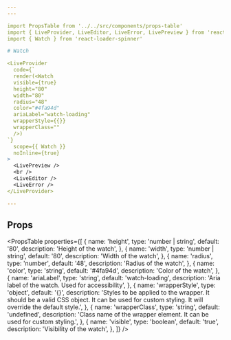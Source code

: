 ```yaml
---
---

import PropsTable from '../../src/components/props-table'
import { LiveProvider, LiveEditor, LiveError, LivePreview } from 'react-live'
import { Watch } from 'react-loader-spinner'

# Watch

<LiveProvider
  code={`
  render(<Watch
  visible={true}
  height="80"
  width="80"
  radius="48"
  color="#4fa94d"
  ariaLabel="watch-loading"
  wrapperStyle={{}}
  wrapperClass=""
  />)
`}
  scope={{ Watch }}
  noInline={true}
>
  <LivePreview />
  <br />
  <LiveEditor />
  <LiveError />
</LiveProvider>

---
```


## Props

<PropsTable
  properties={[
    {
      name: 'height',
      type: 'number | string',
      default: '80',
      description: 'Height of the watch',
    },
    {
      name: 'width',
      type: 'number | string',
      default: '80',
      description: 'Width of the watch',
    },
    {
      name: 'radius',
      type: 'number',
      default: '48',
      description: 'Radius of the watch',
    },
    {
      name: 'color',
      type: 'string',
      default: '#4fa94d',
      description: 'Color of the watch',
    },
    {
      name: 'ariaLabel',
      type: 'string',
      default: 'watch-loading',
      description: 'Aria label of the watch. Used for accessibility',
    },
    {
      name: 'wrapperStyle',
      type: 'object',
      default: '{}',
      description:
        'Styles to be applied to the wrapper. It should be a valid CSS object. It can be used for custom styling. It will override the default style.',
    },
    {
      name: 'wrapperClass',
      type: 'string',
      default: 'undefined',
      description:
        'Class name of the wrapper element. It can be used for custom styling.',
    },
    {
      name: 'visible',
      type: 'boolean',
      default: 'true',
      description: 'Visibility of the watch',
    },
  ]}
/>
